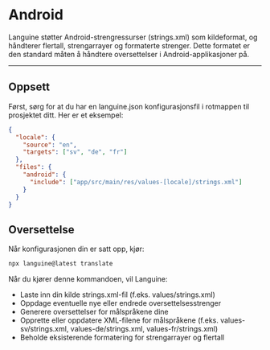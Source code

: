 # Android

Languine støtter Android-strengressurser (strings.xml) som kildeformat, og håndterer flertall, strengarrayer og formaterte strenger. Dette formatet er den standard måten å håndtere oversettelser i Android-applikasjoner på.

---

## Oppsett

Først, sørg for at du har en languine.json konfigurasjonsfil i rotmappen til prosjektet ditt. Her er et eksempel:

```json
{
  "locale": {
    "source": "en",
    "targets": ["sv", "de", "fr"]
  },
  "files": {
    "android": {
      "include": ["app/src/main/res/values-[locale]/strings.xml"]
    }
  }
}
```

## Oversettelse

Når konfigurasjonen din er satt opp, kjør:

```bash
npx languine@latest translate
```

Når du kjører denne kommandoen, vil Languine:

- Laste inn din kilde strings.xml-fil (f.eks. values/strings.xml)
- Oppdage eventuelle nye eller endrede oversettelsesstrenger
- Generere oversettelser for målspråkene dine
- Opprette eller oppdatere XML-filene for målspråkene (f.eks. values-sv/strings.xml, values-de/strings.xml, values-fr/strings.xml)
- Beholde eksisterende formatering for strengarrayer og flertall
